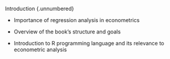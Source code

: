 Introduction {.unnumbered}

-   Importance of regression analysis in econometrics

-   Overview of the book's structure and goals

-   Introduction to R programming language and its relevance to econometric analysis
